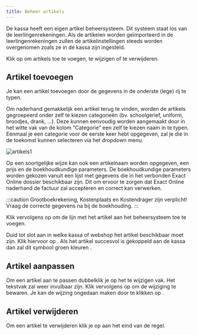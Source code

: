 ```yaml
---
title: Beheer artikels
---
```


De kassa heeft een eigen artikel beheersysteem. Dit systeem staat los van de leerlingenrekeningen. Als de artikelen worden geïmporteerd in de leerlingenrekeningen zullen de artikelinstellingen steeds worden overgenomen zoals ze in de kassa zijn ingesteld.

Klik op <LegacyAction img="winkelwagen.png" text="Beheer artikels" /> om artikels toe te voegen, te wijzigen of te verwijderen. 

## Artikel toevoegen

Je kan een artikel toevoegen door de gegevens in de onderste (lege) rij te typen. 

Om naderhand gemakkelijk een artikel terug te vinden, worden de artikels gegroepeerd onder zelf te kiezen categorieën (bv. schoolgerief, uniform, broodjes, drank, ...). Deze kunnen eenvoudig worden aangemaakt door in het witte vak van de kolom “Categorie” een zelf te kiezen naam in te typen. Eenmaal je een categorie voor de eerste keer hebt opgegeven, zal je die in de toekomst kunnen selecteren via het dropdown menu.

![artikels1](./artikels1.jpg)

Op een soortgelijke wijze kan ook een artikelnaam worden opgegeven, een prijs en de boekhoudkundige parameters. De boekhoudkundige parameters worden gekozen vanuit een lijst met gegevens die in het verbonden Exact Online dossier beschikbaar zijn. Dit om ervoor te zorgen dat Exact Online naderhand de factuur zal accepteren en correct kan verwerken.

:::caution
Grootboekrekening, Kostenplaats en Kostendrager zijn verplicht! Vraag de correcte gegevens na bij de boekhouding. 
::: 

Klik  vervolgens op <LegacyAction img="plus.png"/> om de lijn met het artikel aan het beheersysteem toe te voegen.

Duid tot slot aan in welke kassa of webshop het artikel beschikbaar moet zijn. Klik hiervoor op <LegacyAction img="vinkjeGrijsRond.png"/>.  Als het artikel succesvol is gekoppeld aan de kassa dan zal dit symbool groen kleuren .

## Artikel aanpassen

Om een artikel aan te passen dubbelklik je op het te wijzigen vak. Het tekstvak zal weer invulbaar zijn. Klik vervolgens op <LegacyAction img="potlood.png"/> om de wijziging te bewaren. Je kan de wijzing ongedaan maken door te klikken op <LegacyAction img="undo.png"/>. 

## Artikel verwijderen
Om een artikel te verwijderen klik je op <LegacyAction img="remove.png"/> aan het eind van de regel.

 